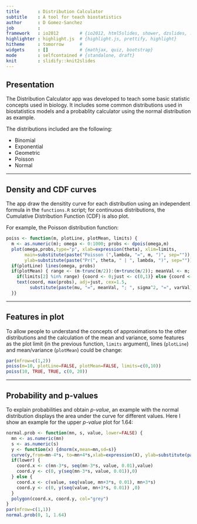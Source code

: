 ```yaml
---
title       : Distribution Calculator
subtitle    : A tool for teach biostatistics
author      : D Gomez-Sanchez
job         : 
framework   : io2012        # {io2012, html5slides, shower, dzslides, ...}
highlighter : highlight.js  # {highlight.js, prettify, highlight}
hitheme     : tomorrow      # 
widgets     : []            # {mathjax, quiz, bootstrap}
mode        : selfcontained # {standalone, draft}
knit        : slidify::knit2slides
---
```


## Presentation

The Distribution Calculator app was developed to teach some basic statistic 
concepts used in biology. It includes some common distributions used in 
biostatistics models and a probablity calculator using the normal distribution
as example.

The distributions included are the following:

* Binomial
* Exponential
* Geometric
* Poisson
* Normal

---

## Density and CDF curves

The app draw the densitity curve for each distribution using an independent
formula in the `functions.R` script; for continuous distributions, the
Cumulative Distribution Function (CDF) is also plot.

For example, the Poisson distribution function:

```r
poiss <- function(m, plotLine, plotMean, limits) {
  m <- as.numeric(m); omega <- 0:1000; probs <- dpois(omega,m)
  plot(omega,probs,type="p", xlab=expression(theta), xlim=limits,
       main=substitute(paste("Poisson (",lambda, "=", m, ")", sep="")),
       ylab=substitute(paste("Pr(", theta, " | ", lambda, ")", sep="")))
  if(plotLine) lines(omega, probs)
  if(plotMean) { range <- (m-trunc(m/2)):(m+trunc(m/2)); meanVal <- m; varVal <- m
    if(limits[2] %in% range) {coord <- 0;just <- c(0,1)} else {coord <- limits[2];just <- c(1,1)}
    text(coord, max(probs), adj=just, cex=1.5,
         substitute(paste(mu, "=", meanVal, "; ", sigma^2, "=", varVal)))
  }}
```

---

## Features in plot

To allow people to understand the concepts of approximations to the other
distributions and the calculation of the mean and variance, some features as the
plot limit (in the previous function, `limits` argument), lines (`plotLine`) and
mean/variance (`plotMean`) could be change:

```r
par(mfrow=c(1,2))
poiss(m=10, plotLine=FALSE, plotMean=FALSE, limits=c(0,10))
poiss(10, TRUE, TRUE, c(0, 20))
```

---

## Probability and p-values

To explain probabilities and obtain *p-value*, an example with the normal
distribution displays the area under the curve for different values. Here I show an example for the upper *p-value* plot for 1.64:

```r
normal.prob <- function(mn, s, value, lower=FALSE) {
  mn <- as.numeric(mn)
  s <- as.numeric(s)
  y <- function(x) {dnorm(x,mean=mn,sd=s)}
  curve(y,from=mn-4*s, to=mn+4*s,xlab=expression(X), ylab=substitute(paste("Pr(X", " | ", mu,", ", sigma,")", sep="")),main=substitute(paste("Normal (", mu, "=", mn, ", ",sigma, "=", s, ")", sep="")))
  if(lower) {
    coord.x <- c(mn-3*s, seq(mn-3*s, value, 0.01),value)
    coord.y <- c(0, y(seq(mn-3*s, value, 0.01)),0)
  } else {
    coord.x <- c(value, seq(value, mn+3*s, 0.01), mn+3*s)
    coord.y <- c(0, y(seq(value, mn+3*s, 0.01)) ,0)
  }
  polygon(coord.x, coord.y, col="grey")
}
par(mfrow=c(1,1))
normal.prob(0, 1, 1.64)
```

